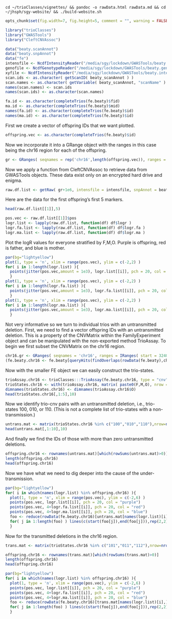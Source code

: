     cd ~/trioClasses/vignettes/ && pandoc -o rawData.html rawData.md && cd ~/jhsph/sgy-website/ && ./build-website.sh

```r
opts_chunk$set(fig.width=7, fig.height=5, comment = "", warning = FALSE, tidy = TRUE, highlight = TRUE, fig.path = 'figures/', dev = 'png', background = 'red', width = 100)
```
```r
library("trioClasses")
library("GWASTools")
library("CleftCNVAssoc")
```
```r
data("beaty.scanAnnot")
data("beaty.snpAnnot")
data("fe")
intensfile <- NcdfIntensityReader("/media/sgy/lockdown/GWASTools/beaty.intensity.nc")
genofile <- NcdfGenotypeReader("/media/sgy/lockdown/GWASTools/beaty.geno.nc")
xyfile <- NcdfIntensityReader("/media/sgy/lockdown/GWASTools/beaty.intensity.xy.nc")
scan.ids <- as.character( getScanID( beaty_scanAnnot ) )
scan.names <- as.character( getVariable( beaty_scanAnnot, "scanName" ) )
names(scan.names) <- scan.ids
names(scan.ids) <- as.character(scan.names)
```

```r
fa.id <- as.character(completeTrios(fe.beaty)$fid)
ma.id <- as.character(completeTrios(fe.beaty)$mid)
names(fa.id) <- as.character(completeTrios(fe.beaty)$id)
names(ma.id) <- as.character(completeTrios(fe.beaty)$id)
```
First we create a vector of offspring IDs that we want plotted.
```r
offspring.vec <- as.character(completeTrios(fe.beaty)$id)
```
Now we incorporate it into a GRange object with the ranges in this case being the chr16 region for each of the offspring.
```r
gr <- GRanges( seqnames = rep('chr16',length(offspring.vec)), ranges = IRanges( start = 32404517, end = 32530051), id = offspring.vec )
```
Now we apply a function from CleftCNVAssoc to retrieve data from GWASTools objects.  These data exist only on an encrypted hard drive and enigma.
```r
raw.df.list <- getRaw( gr+1e6, intensfile = intensfile, snpAnnot = beaty_snpAnnot, scan.id = scan.ids, fa.id = fa.id, ma.id = ma.id, genofile = genofile, xyfile = xyfile )
```
Here are the data for the first offspring's first 5 markers.
```r
head(raw.df.list[[1]],5)
```

```r
pos.vec <- raw.df.list[[1]]$pos
logr.list <- lapply(raw.df.list, function(df) df$logr )
logr.fa.list <- lapply(raw.df.list, function(df) df$logr.fa )
logr.ma.list <- lapply(raw.df.list, function(df) df$logr.ma )
```
Plot the logR values for everyone stratified by F,M,O.  Purple is offspring, red is father, and blue is mother.
```r
par(bg="lightyellow")
plot(1, type = 'n', xlim = range(pos.vec), ylim = c(-2,2) )
for( i in 1:length(logr.list) ){
  points(jitter(pos.vec,amount = 1e3), logr.list[[i]], pch = 20, col = "purple")
  }
plot(1, type = 'n', xlim = range(pos.vec), ylim = c(-2,2) )
for( i in 1:length(logr.fa.list) ){
  points(jitter(pos.vec,amount = 1e3), logr.fa.list[[i]], pch = 20, col = "red")
  }
plot(1, type = 'n', xlim = range(pos.vec), ylim = c(-2,2) )
for( i in 1:length(logr.ma.list) ){
  points(jitter(pos.vec,amount = 1e3), logr.ma.list[[i]], pch = 20, col = "blue")
  }
```
Not very informative so we turn to individual trios with an untransmitted deletion. First, we need to find a vector offspring IDs with an untransmitted deletion.  This is a property of the CNVMatrix within the FamilyExperiment object and can be manipulated with the non-exported method TrioAssay.  To begin we first subset the CNVMatrix on the chr16 region.
```r
chr16.gr <- GRanges( seqnames = 'chr16', ranges = IRanges( start = 32404517, end = 32530051))
(fe.beaty.chr16 <- fe.beaty[queryHits(findOverlaps(rowData(fe.beaty),chr16.gr))])
```
Now with the smaller FE object we can easily construct the trio-states.
```r
trioAssay.chr16 <- trioClasses:::TrioAssay(fe.beaty.chr16, type = "cnv")
trioStates.chr16 <- with(trioAssay.chr16, matrix( paste0(F,M,O), nrow = nrow(O), ncol = ncol(O)))
dimnames(trioStates.chr16) <- dimnames(trioAssay.chr16$O)
head(trioStates.chr16[,1:5],10)
```
Now we identify trio-cnv pairs with an untransmitted deletion, i.e., trio-states 100, 010, or 110.  (This is not a complete list of trio-states with a non-transmission.)
```r
untrans.mat <- matrix(trioStates.chr16 %in% c("100","010","110"),nrow=nrow(trioStates.chr16),ncol=ncol(trioStates.chr16),byrow=FALSE,dimnames=dimnames(trioStates.chr16))
head(untrans.mat[,1:10],10)
```
And finally we find the IDs of those with more than zero untransmitted deletions.
```r
offspring.chr16 <- rownames(untrans.mat)[which(rowSums(untrans.mat)>0)]
length(offspring.chr16)
head(offspring.chr16)
```
Now we have what we need to dig deeper into the cause of the under-transmission.
```r
par(bg="lightyellow")
for( i in which(names(logr.list) %in% offspring.chr16) ){
  plot(1, type = 'n', xlim = range(pos.vec), ylim = c(-2,6) )
  points(pos.vec, logr.list[[i]], pch = 20, col = "purple")
  points(pos.vec, 4+logr.fa.list[[i]], pch = 20, col = "red")
  points(pos.vec, 4+logr.ma.list[[i]], pch = 20, col = "blue")
  foo <- reduce(rowData(fe.beaty.chr16)[untrans.mat[names(logr.list)[i],]])
  for( j in 1:length(foo) ) lines(c(start(foo[j]),end(foo[j])),rep(2,2), lwd = 2, col = "red")
  }
```
Now for the transmitted deletions in the chr16 region.
```r
trans.mat <- matrix(trioStates.chr16 %in% c("101","011","112"),nrow=nrow(trioStates.chr16),ncol=ncol(trioStates.chr16),byrow=FALSE,dimnames=dimnames(trioStates.chr16))
```
```r
offspring.chr16 <- rownames(trans.mat)[which(rowSums(trans.mat)>0)]
length(offspring.chr16)
head(offspring.chr16)
```
```r
par(bg="lightyellow")
for( i in which(names(logr.list) %in% offspring.chr16) ){
  plot(1, type = 'n', xlim = range(pos.vec), ylim = c(-2,6) )
  points(pos.vec, logr.list[[i]], pch = 20, col = "purple")
  points(pos.vec, 4+logr.fa.list[[i]], pch = 20, col = "red")
  points(pos.vec, 4+logr.ma.list[[i]], pch = 20, col = "blue")
  foo <- reduce(rowData(fe.beaty.chr16)[trans.mat[names(logr.list)[i],]])
  for( j in 1:length(foo) ) lines(c(start(foo[j]),end(foo[j])),rep(2,2), lwd = 2, col = "purple")
  }
```
